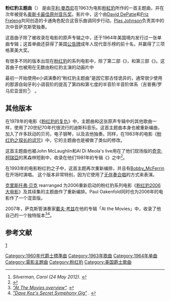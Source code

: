 '''粉红豹主题曲'''（{{lang|en|The Pink Panther Theme}}） 是由[[亨利·曼西尼|亨利·曼西尼]]在1963为电影[[粉紅豹|粉紅豹]]所作的一首主题曲，并在次年被提名[[奥斯卡最佳原创音乐奖|奥斯卡最佳原创音乐奖]]。影片中，这个由[[David_DePatie|David DePatie]]和[[Friz_Freleng|Friz Freleng]]共同创造的卡通角色配合这音乐曲调同步行动。[[Plas_Johnson|Plas Johnson]]负责其中的次中音萨克斯管独奏。

这首曲子除了被收录在电影的原声专辑之中，还于1964年美国境内发行过一张单曲专辑；这首单曲还获得了美国[[公告牌音乐奖|公告牌]]成年人现代音乐榜的前十名，并赢得了三项格莱美大奖。

有很多不同的版本出现在[[粉红豹|粉红豹]]的系列电影中，除了第二部《{{tsl|en|A_Shot_in_the_Dark_(1964_film)|A Shot in the Dark}}》，和第三部《{{tsl|en|Inspector_Clouseau_(film)|Inspector Clouseau}}》。这首曲子也被用在无数由粉红豹主演的动画片中

最初一开始使用e小调演奏的“粉红豹主题曲”是因它那古怪诡异的，通常很少使用的那源自匈牙利小调音阶的提高了第四和第七度的半音阶半音阶体系（吉普赛/罗马尼亚音阶<ref name="Silverman2012"><cite class="citation book" contenteditable="false">Silverman, Carol (24 May 2012). </cite></ref>） 。

== 其他版本 ==
在1978年的电影《[[粉红豹的复仇|粉红豹的复仇]]》中，主题曲和这张原声专辑中的其他歌曲一样，使用了20世纪70年代很流行的迪斯科音乐。这首主题曲本身也被重新编曲，加入了许多跃动的贝司，电子钢琴，以及吉他独奏。同样，在1983年的电影《[[粉紅豹之探長的詛咒|粉红豹之探长的诅咒]]》中，它的主题曲也是被做了类似的修改。 

这首主题曲也被John McLaughlin和Al Di Meola's live用在了他们现场版的[[奇克·柯瑞亞|奇克·柯瑞亞]]的黑森林短剧中，收录在他们1981年的专辑《{{tsl|en|Friday_Night_in_San_Francisco|三藩市星期五夜}}》之中<ref>{{Cite web |url=http://www.allaboutjazz.com/php/article.php?id=10813 |title=存档副本 |access-date=2015-10-16 |archive-date=2013-04-19 |archive-url=https://web.archive.org/web/20130419235756/http://www.allaboutjazz.com/php/article.php?id=10813 |dead-url=no }}</ref>。

在1993年的电影粉红豹之子中，这首主题再次重新编排，并且有[[Bobby_McFerrin|Bobby_McFerrin]]在开场时演唱。 这个版本非常特别，因为它使用了[[無伴奏合唱|无伴奏合唱]]的方式来表演。

[[克里斯托弗·贝克|克里斯托弗·贝克]] rearranged 为2006重新启动的粉红豹系列电影《[[粉红豹_(2006年电影)|粉红豹2006大电影]]》及其续集的主题曲作了重新编排。Paul Oakenfold同时也为2006年的电影作了一个混音版。

2007年，萨克斯管演奏家[[戴夫·考兹|戴夫·考兹]]在他的专辑「At the Movies」中，收录了他自己的一个独特版本<ref><cite class="citation web" contenteditable="false">[http://www.allmusic.com/album/r948020 "At The Movies overview"]. </cite></ref><ref><cite class="citation web" contenteditable="false">[http://www.smoothvibes.com/movabletype/archives/000853.html "Dave Koz's Secret Symphony Gig"] {{Wayback|url=http://www.smoothvibes.com/movabletype/archives/000853.html |date=20160303235616 }}. </cite></ref>。

== 参考文献 ==
{{Reflist}}[http://books.google.com/books?id=lw-Byail0EkC&pg=PA300] {{Wayback|url=http://books.google.com/books?id=lw-Byail0EkC&pg=PA300 |date=20140705125403 }}

{{DEFAULTSORT:The Pink Panther Theme}}
[[Category:1960年代爵士標準曲|Category:1960年代爵士標準曲]]
[[Category:1963年歌曲|Category:1963年歌曲]]
[[Category:1964年单曲|Category:1964年单曲]]
[[Category:電影主題曲|Category:電影主題曲]]
[[Category:粉红豹|Category:粉红豹]]
[[Category:美国爵士歌曲|Category:美国爵士歌曲]]